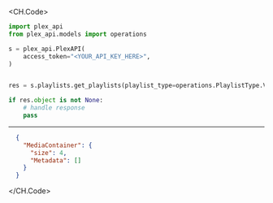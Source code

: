 
<CH.Code>
```python GetPlaylists.py
import plex_api
from plex_api.models import operations

s = plex_api.PlexAPI(
    access_token="<YOUR_API_KEY_HERE>",
)


res = s.playlists.get_playlists(playlist_type=operations.PlaylistType.VIDEO, smart=operations.QueryParamSmart.ZERO)

if res.object is not None:
    # handle response
    pass
```
---

```json Example Response
  {
    "MediaContainer": {
      "size": 4,
      "Metadata": []
    }
  }
```
</CH.Code>
